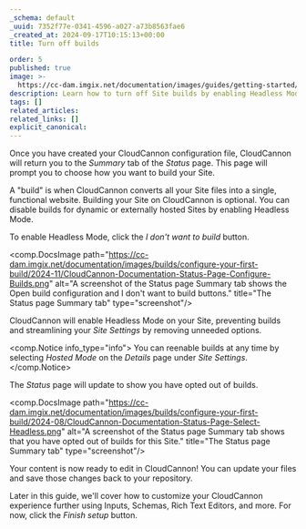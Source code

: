 ```yaml
---
_schema: default
_uuid: 7352f77e-0341-4596-a027-a73b8563fae6
_created_at: 2024-09-17T10:15:13+00:00
title: Turn off builds

order: 5
published: true
image: >-
  https://cc-dam.imgix.net/documentation/images/guides/getting-started/guide-thumbnails/CloudCannon-Getting-Started-Thumbnail-Universal.png
description: Learn how to turn off Site builds by enabling Headless Mode.
tags: []
related_articles:
related_links: []
explicit_canonical:
---
```

Once you have created your CloudCannon configuration file, CloudCannon will return you to the *Summary* tab of the *Status* page. This page will prompt you to choose how you want to build your Site.

A "build" is when CloudCannon converts all your Site files into a single, functional website. Building your Site on CloudCannon is optional. You can disable builds for dynamic or externally hosted Sites by enabling Headless Mode.

To enable Headless Mode, click the *I don't want to build* button.

<comp.DocsImage path="https://cc-dam.imgix.net/documentation/images/builds/configure-your-first-build/2024-11/CloudCannon-Documentation-Status-Page-Configure-Builds.png" alt="A screenshot of the Status page Summary tab shows the Open build configuration and I don't want to build buttons." title="The Status page Summary tab" type="screenshot"/>

CloudCannon will enable Headless Mode on your Site, preventing builds and streamlining your *Site Settings* by removing unneeded options.

<comp.Notice info_type="info">
  You can reenable builds at any time by selecting *Hosted* *Mode* on the *Details* page under *Site Settings*.
</comp.Notice>

The *Status* page will update to show you have opted out of builds.

<comp.DocsImage path="https://cc-dam.imgix.net/documentation/images/builds/configure-your-first-build/2024-08/CloudCannon-Documentation-Status-Page-Select-Headless.png" alt="A screenshot of the Status page Summary tab shows that you have opted out of builds for this Site." title="The Status page Summary tab" type="screenshot"/>

Your content is now ready to edit in CloudCannon! You can update your files and save those changes back to your repository.

Later in this guide, we'll cover how to customize your CloudCannon experience further using Inputs, Schemas, Rich Text Editors, and more. For now, click the *Finish setup* button.